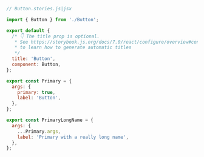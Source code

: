 ```js
// Button.stories.js|jsx

import { Button } from './Button';

export default {
  /* 👇 The title prop is optional.
   * See https://storybook.js.org/docs/7.0/react/configure/overview#configure-story-loading
   * to learn how to generate automatic titles
   */
  title: 'Button',
  component: Button,
};

export const Primary = {
  args: {
    primary: true,
    label: 'Button',
  },
};

export const PrimaryLongName = {
  args: {
    ...Primary.args,
    label: 'Primary with a really long name',
  },
};
```
